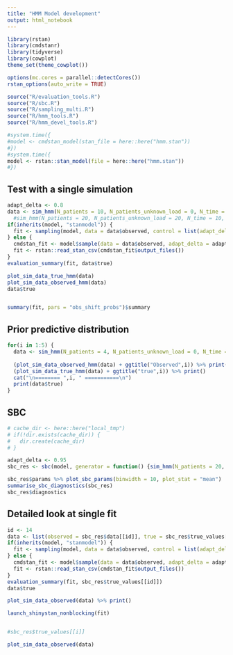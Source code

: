 ```yaml
---
title: "HMM Model development"
output: html_notebook
---
```


```r
library(rstan)
library(cmdstanr)
library(tidyverse)
library(cowplot)
theme_set(theme_cowplot())

options(mc.cores = parallel::detectCores())
rstan_options(auto_write = TRUE)

source("R/evaluation_tools.R")
source("R/sbc.R")
source("R/sampling_multi.R")
source("R/hmm_tools.R")
source("R/hmm_devel_tools.R")

```


```r
#system.time({
#model <- cmdstan_model(stan_file = here::here("hmm.stan"))
#})
#system.time({
model <- rstan::stan_model(file = here::here("hmm.stan"))
#})
```



## Test with a single simulation

```r
adapt_delta <- 0.8
data <- sim_hmm(N_patients = 10, N_patients_unknown_load = 0, N_time = 20, N_treatments = 0, N_obs_per_patient = 5, N_ill_states = 3, prior = prior_hmm, N_unknown_shift = 4, max_observation_shift = 3, time_effect = TRUE,  use_severe_state = TRUE)
  #sim_hmm(N_patients = 20, N_patients_unknown_load = 20, N_time = 10, N_treatments = 0, N_obs_per_patient = 4, N_ill_states = 3, prior = prior_hmm, use_severe_state = FALSE)
if(inherits(model, "stanmodel")) {
  fit <- sampling(model, data = data$observed, control = list(adapt_delta = adapt_delta))
} else {
  cmdstan_fit <- model$sample(data = data$observed, adapt_delta = adapt_delta)
  fit <- rstan::read_stan_csv(cmdstan_fit$output_files())
}
evaluation_summary(fit, data$true)

plot_sim_data_true_hmm(data)
plot_sim_data_observed_hmm(data)
data$true


summary(fit, pars = "obs_shift_probs")$summary


```


## Prior predictive distribution

```r
for(i in 1:5) {
  data <- sim_hmm(N_patients = 4, N_patients_unknown_load = 0, N_time = 10, N_treatments = 1, N_obs_per_patient = 4, N_ill_states = 3, N_unknown_start = 2, max_unknown_start_shift = 3, prior = prior_hmm)
  
  (plot_sim_data_observed_hmm(data) + ggtitle("Observed",i)) %>% print()
  (plot_sim_data_true_hmm(data) + ggtitle("true",i)) %>% print()
  cat("\n======== ",i, " ===========\n")
  print(data$true)
}
```


## SBC

```r
# cache_dir <- here::here("local_tmp")
# if(!dir.exists(cache_dir)) {
#   dir.create(cache_dir)
# }

adapt_delta <- 0.95
sbc_res <- sbc(model, generator = function() {sim_hmm(N_patients = 20, N_patients_unknown_load = 0, N_time = 20, N_treatments = 0, N_obs_per_patient = 5, N_ill_states = 1, N_unknown_start = 4, max_unknown_start_index_shift = 8, prior = prior_hmm, use_severe_state = TRUE, time_effect = TRUE)}, N_steps = 20, control = list(adapt_delta = adapt_delta))

sbc_res$params %>% plot_sbc_params(binwidth = 10, plot_stat = "mean")
summarise_sbc_diagnostics(sbc_res)
sbc_res$diagnostics
```

## Detailed look at single fit

```r
id <- 14
data <- list(observed = sbc_res$data[[id]], true = sbc_res$true_values[[id]])
if(inherits(model, "stanmodel")) {
  fit <- sampling(model, data = data$observed, control = list(adapt_delta = adapt_delta))
} else {
  cmdstan_fit <- model$sample(data = data$observed, adapt_delta = adapt_delta)
  fit <- rstan::read_stan_csv(cmdstan_fit$output_files())
}
evaluation_summary(fit, sbc_res$true_values[[id]])
data$true

plot_sim_data_observed(data) %>% print()

launch_shinystan_nonblocking(fit)


#sbc_res$true_values[[i]]
```

```r
plot_sim_data_observed(data)

```
